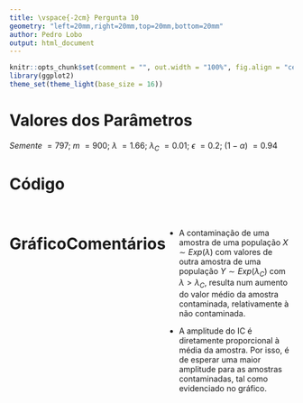 ```yaml
---
title: \vspace{-2cm} Pergunta 10
geometry: "left=20mm,right=20mm,top=20mm,bottom=20mm"
author: Pedro Lobo
output: html_document
---
```


```r
knitr::opts_chunk$set(comment = "", out.width = "100%", fig.align = "center")
library(ggplot2)
theme_set(theme_light(base_size = 16))
```

# Valores dos Parâmetros
*Semente* $=797$; $m$ $=900$; $\lambda$ $=1.66$; $\lambda_{C}$ $=0.01$; $\epsilon$ $=0.2$; $(1-\alpha)$ $=0.94$

# Código
```r
```

:::: {style="display: flex;"}

::: {}
# Gráfico
```r
```
:::

::: {}
# Comentários
- A contaminação de uma amostra de uma população $X \sim Exp(\lambda)$ com valores de outra amostra de uma população $Y \sim Exp(\lambda_{C})$ com $\lambda > \lambda_{C}$, resulta num aumento do valor médio da amostra contaminada, relativamente à não contaminada.

- A amplitude do IC é diretamente proporcional à média da amostra. Por isso, é de esperar uma maior amplitude para as amostras contaminadas, tal como evidenciado no gráfico.
:::

::::
